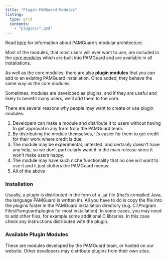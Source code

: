 ```yaml
---
title: "Plugin PAMGuard Modules"
listing: 
  type: grid
  contents: 
    - "plugins/*.qmd"
---
```


Read [here](coremodules.html) for information about PAMGuard's modular architecture.

Most of the modules, that most users will ever want to use, are included in the [core modules](coremodules.html) which are built into PAMGuard and are available in all installations.

As well as the core modules, there are also **plugin modules** that you can add to an existing PAMGuard installation. Once added, they behave the same way as the core modules.

Sometimes, modules are developed as plugins, and if they are useful and likely to benefit many users, we'll add them to the core.

There are several reasons why people may want to create or use plugin modules:

1.  Developers can make a module and distribute it to users without having to get approval in any form from the PAMGuard team.
2.  By distributing the module themselves, it's easier for them to get credit for their work where credit is due.
3.  The module may be experimental, untested, and certainly doesn't have any help, so we don't particularly want it in the main release since it won't make users happy.
4.  The module may have such niche functionality that no one will want to use it and it just clutters the PAMGuard menus.
5.  All of the above

### Installation

Usually, a plugin is distributed in the form of a .jar file (that's compiled Java, the language PAMGuard is written in). All you have to do is copy the file into the plugins folder in the PAMGuard installation directory (e.g. C:\\Program Files\\Pamguard\\plugins for most installation). In some cases, you may need to add other files, for example some additional C libraries. In this case check any instructions distributed with the plugin.

### Available Plugin Modules

These are modules developed by the PAMGuard team, or hosted on our website. Other developers may distribute plugins from their own sites.

